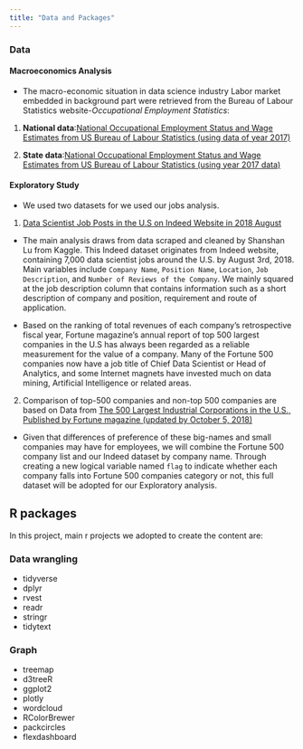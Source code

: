 ```yaml
---
title: "Data and Packages"
---
```


### Data {.tabset .tabset-fade .tabset-pills}

#### Macroeconomics Analysis

* The macro-economic situation in data science industry Labor market embedded in background part were retrieved from the Bureau of Labour Statistics website-*Occupational Employment Statistics*:

1. **National data**:[National Occupational Employment Status and Wage Estimates from US Bureau of Labour Statistics (using data of year 2017)](https://www.bls.gov/oes/tables.htm)

2. **State data**:[National Occupational Employment Status and Wage Estimates from US Bureau of Labour Statistics (using year 2017 data)](https://www.bls.gov/oes/tables.htm)


#### Exploratory Study  

*  We used two datasets for we used our jobs analysis.

1. [Data Scientist Job Posts in the U.S on Indeed Website in 2018 August](https://www.kaggle.com/sl6149/data-scientist-job-market-in-the-us#alldata.csv)

* The main analysis draws from data scraped and cleaned by Shanshan Lu from Kaggle. This Indeed dataset originates from Indeed website, containing 7,000 data scientist jobs around the U.S. by August 3rd, 2018. Main variables include `Company Name`, `Position Name`, `Location`, `Job Description`, and `Number of Reviews of the Company`. We mainly squared at the job description column that contains information such as a short description of company and position, requirement and route of application.

* Based on the ranking of total revenues of each company’s retrospective fiscal year, Fortune magazine's annual report of top 500 largest companies in the U.S has always been regarded as a reliable measurement for the value of a company. Many of the Fortune 500 companies now have a job title of Chief Data Scientist or Head of Analytics, and some Internet magnets have invested much on data mining, Artificial Intelligence or related areas.


2. Comparison of top-500 companies and non-top 500 companies are based on Data from [The 500 Largest Industrial Corporations in the U.S., Published by Fortune  magazine (updated by October 5, 2018)](https://hifld-geoplatform.opendata.arcgis.com/datasets/fortune-500-corporate-headquarters)

* Given that differences of preference of these big-names and small companies may have for employees, we will combine the Fortune 500 company list and our Indeed dataset by  company name. Through creating a new logical variable named `flag` to indicate whether each company falls into Fortune 500 companies category or not, this full dataset will be adopted for our Exploratory analysis. 


## R packages {.tabset .tabset-fade .tabset-pills}

In this project, main r projects we adopted to create the content are:

### Data wrangling
* tidyverse
* dplyr
* rvest
* readr
* stringr
* tidytext

### Graph

* treemap
* d3treeR
* ggplot2
* plotly
* wordcloud
* RColorBrewer
* packcircles
* flexdashboard
